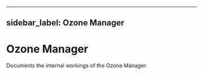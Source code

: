 
---
sidebar_label: Ozone Manager
---

# Ozone Manager


Documents the internal workings of the Ozone Manager.

<DocCardList/>
